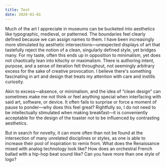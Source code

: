 ```yaml
---
title: Test
date: 2020-01-01
---
```


Much of the art I appreciate in museums can be bucketed into aesthetics like typographic, medieval, or patterned. The boundaries feel clearly defined because we can assign names to them. I have been increasingly more stimulated by aesthetic intersections—unexpected displays of art that tastefully reject the notion of a clean, singularly defined style, yet bridges many. For my taste, often this ends up in opposition to minimalism, yet does not chaotically lean into kitschy or maximalism. There is authoring intent, purpose, and a sense of iteration felt throughout, not seemingly arbitrary excess for the sake of creative provocation. I believe there's something fascinating in art and design that treats my attention with care and instills curiosity.

Akin to excess—absence, or minimalism, and the idea of “clean design” can sometimes make me not think or feel anything special when interfacing with said art, software, or device. It often fails to surprise or force a moment of pause to ponder—why does this feel great? Rightfully so, I do not need to be intellectually stimulated when making breakfast—it is conveniently acceptable for the design of the toaster not to be influenced by contrasting aesthetics.

But in search for novelty, it can more often than not be found at the intersection of many unrelated disciplines or styles, as one is able to increase their pool of inspiration to remix from. What does the Renaissance mixed with analog technology look like? How does an orchestral French ballad with a hip-hop beat sound like? Can you have more than one style of logo?
